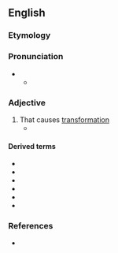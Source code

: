 ==English==

===Etymology===
{{suffix|en|transform|ative}}

===Pronunciation===
* {{IPA|en|/tɹænsˈfɔː(ɹ)mətɪv/|/tɹænz-/|/tɹɑːns-/|/tɹɑːnz-/}}
** {{audio|en|LL-Q1860 (eng)-Vealhurl-transformative.wav|Audio (UK)}}

===Adjective===
{{en-adj}}

# That causes [[transformation]]
#* {{quote-journal|en|date=2019 November 6|author=Graeme Pickering|title=New targets for Northumberland|journal=Rail|page=46|text="You'll know the '''transformative''' effect that the Metro has had on the whole of [[Tyneside]]," says NCC <small>[Northumberland County Council]</small> leader Peter Jackson. "This new passenger line will have the same effect on southeast [[Northumberland]]. It's a '''transformative''' project and we're going to make sure it happens."}}

====Derived terms====
* {{l|en|transformative action}}
* {{l|en|transformative economics}}
* {{l|en|transformative justice}}
* {{l|en|transformative learning}}
* {{l|en|transformative planning}}
* {{l|en|transformative research}}

===References===
* {{R:Lexico}}